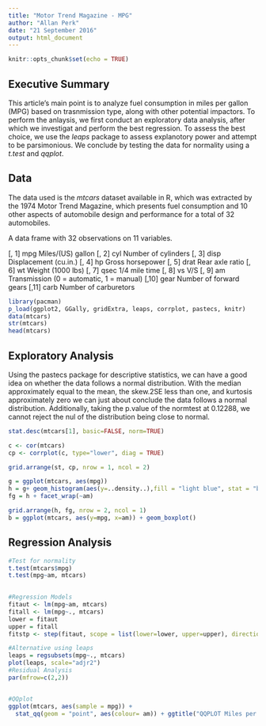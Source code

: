 ---
title: "Motor Trend Magazine - MPG"
author: "Allan Perk"
date: "21 September 2016"
output: html_document
---

```{r setup, include=FALSE, warning = FALSE}
knitr::opts_chunk$set(echo = TRUE)

```

## Executive Summary

This article's main point is to analyze fuel consumption in miles per gallon (MPG) based on trasnmission type, along with other potential impactors. 
To perform the anlaysis, we first conduct an exploratory data analysis, after which we investigat and perform the best regression. To assess the best choice, we use the *leaps* package to assess explanotory power and attempt to be parsimonious. We conclude by testing the data for normality using a *t.test* and *qqplot*.

## Data
The data used is the *mtcars* dataset available in R, which was extracted by the 1974 Motor Trend Magazine, which presents fuel consumption and 10 other aspects of automobile design and performance for a total of 32 automobiles. 

A data frame with 32 observations on 11 variables.

[, 1]	 mpg	 Miles/(US) gallon
[, 2]	 cyl	 Number of cylinders
[, 3]	 disp	 Displacement (cu.in.)
[, 4]	 hp	 Gross horsepower
[, 5]	 drat	 Rear axle ratio
[, 6]	 wt	 Weight (1000 lbs)
[, 7]	 qsec	 1/4 mile time
[, 8]	 vs	 V/S
[, 9]	 am	 Transmission (0 = automatic, 1 = manual)
[,10]	 gear	 Number of forward gears
[,11]	 carb	 Number of carburetors

```{r data, echo = FALSE, warning = FALSE}
library(pacman)
p_load(ggplot2, GGally, gridExtra, leaps, corrplot, pastecs, knitr)
data(mtcars)
str(mtcars)
head(mtcars)
```

## Exploratory Analysis

Using the pastecs package for descriptive statistics, we can have a good idea on whether the data follows a normal distribution. With the median approximately equal to the mean, the skew.2SE less than one, and kurtosis approximately zero we can just about conclude the data follows a normal distribution. Additionally, taking the p.value of the normtest at 0.12288, we cannot reject the nul of the distribution being close to normal.


```{r pressure, echo=FALSE, warning = FALSE}
stat.desc(mtcars[1], basic=FALSE, norm=TRUE)

c <- cor(mtcars)
cp <- corrplot(c, type="lower", diag = TRUE)

grid.arrange(st, cp, nrow = 1, ncol = 2)

g = ggplot(mtcars, aes(mpg))
h = g+ geom_histogram(aes(y=..density..),fill = "light blue", stat = "bin", binwidth= 2) + geom_density() 
fg = h + facet_wrap(~am)

grid.arrange(h, fg, nrow = 2, ncol = 1)           
b = ggplot(mtcars, aes(y=mpg, x=am)) + geom_boxplot()
```

## Regression Analysis

```{r, echo = FALSE}
#Test for normality
t.test(mtcars$mpg)
t.test(mpg~am, mtcars)

           
#Regression Models
fitaut <- lm(mpg~am, mtcars)
fitall <- lm(mpg~., mtcars)
lower = fitaut
upper = fitall
fitstp <- step(fitaut, scope = list(lower=lower, upper=upper), direction = "forward")  

#Alternative using leaps
leaps = regsubsets(mpg~., mtcars)
plot(leaps, scale="adjr2")
#Residual Analysis
par(mfrow=c(2,2))


#QQplot            
ggplot(mtcars, aes(sample = mpg)) + 
  stat_qq(geom = "point", aes(colour= am)) + ggtitle("QQPLOT Miles per gallon")

```
